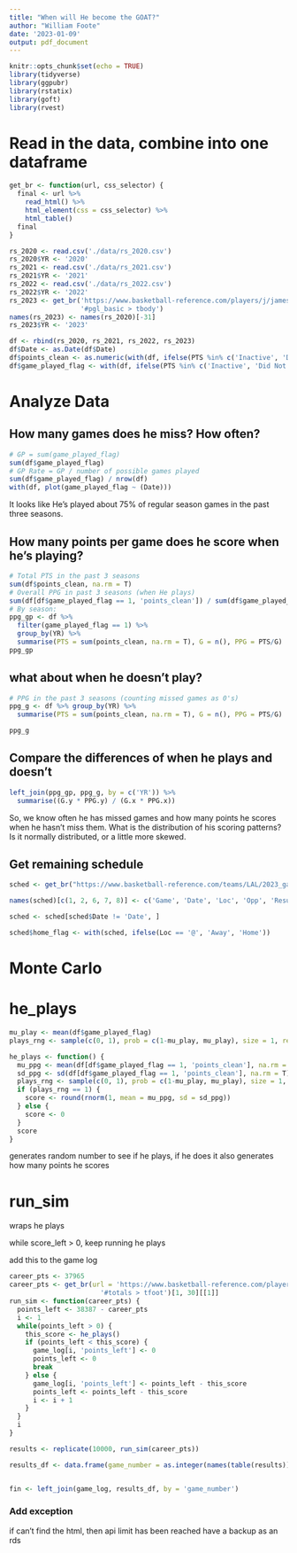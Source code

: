 ```yaml
---
title: "When will He become the GOAT?"
author: "William Foote"
date: '2023-01-09'
output: pdf_document
---
```


```r
knitr::opts_chunk$set(echo = TRUE)
library(tidyverse)
library(ggpubr)
library(rstatix)
library(goft)
library(rvest)
```

# Read in the data, combine into one dataframe

```r
get_br <- function(url, css_selector) {
  final <- url %>%
    read_html() %>%
    html_element(css = css_selector) %>% 
    html_table()
  final
}
```

```r
rs_2020 <- read.csv('./data/rs_2020.csv')
rs_2020$YR <- '2020'
rs_2021 <- read.csv('./data/rs_2021.csv')
rs_2021$YR <- '2021'
rs_2022 <- read.csv('./data/rs_2022.csv')
rs_2022$YR <- '2022'
rs_2023 <- get_br('https://www.basketball-reference.com/players/j/jamesle01/gamelog/2023',
                  '#pgl_basic > tbody')
names(rs_2023) <- names(rs_2020)[-31]
rs_2023$YR <- '2023'

df <- rbind(rs_2020, rs_2021, rs_2022, rs_2023)
df$Date <- as.Date(df$Date)
df$points_clean <- as.numeric(with(df, ifelse(PTS %in% c('Inactive', 'Did Not Dress', 'Not With Team'), NA, PTS)))
df$game_played_flag <- with(df, ifelse(PTS %in% c('Inactive', 'Did Not Dress', 'Not With Team'), 0, 1))
```

# Analyze Data

## How many games does he miss? How often?

```r
# GP = sum(game_played_flag)
sum(df$game_played_flag)
# GP Rate = GP / number of possible games played
sum(df$game_played_flag) / nrow(df)
with(df, plot(game_played_flag ~ (Date)))
```

It looks like He's played about 75% of regular season games in the past three seasons.

## How many points per game does he score when he's playing?

```r
# Total PTS in the past 3 seasons
sum(df$points_clean, na.rm = T)
# Overall PPG in past 3 seasons (when He plays)
sum(df[df$game_played_flag == 1, 'points_clean']) / sum(df$game_played_flag)
# By season:
ppg_gp <- df %>% 
  filter(game_played_flag == 1) %>% 
  group_by(YR) %>% 
  summarise(PTS = sum(points_clean, na.rm = T), G = n(), PPG = PTS/G)
ppg_gp
```

## what about when he doesn't play?

```r
# PPG in the past 3 seasons (counting missed games as 0's)
ppg_g <- df %>% group_by(YR) %>% 
  summarise(PTS = sum(points_clean, na.rm = T), G = n(), PPG = PTS/G)

ppg_g
```

## Compare the differences of when he plays and doesn't

```r
left_join(ppg_gp, ppg_g, by = c('YR')) %>% 
  summarise((G.y * PPG.y) / (G.x * PPG.x))
```

So, we know often he has missed games and how many points he scores when he hasn't miss them. What is the distribution of his scoring patterns? Is it normally distributed, or a little more skewed.

## Get remaining schedule

```r
sched <- get_br("https://www.basketball-reference.com/teams/LAL/2023_games.html", css_selector = '#games > tbody')

names(sched)[c(1, 2, 6, 7, 8)] <- c('Game', 'Date', 'Loc', 'Opp', 'Result')

sched <- sched[sched$Date != 'Date', ]

sched$home_flag <- with(sched, ifelse(Loc == '@', 'Away', 'Home'))

```

# Monte Carlo

# he_plays

```r
mu_play <- mean(df$game_played_flag)
plays_rng <- sample(c(0, 1), prob = c(1-mu_play, mu_play), size = 1, replace = F)

he_plays <- function() {
  mu_ppg <- mean(df[df$game_played_flag == 1, 'points_clean'], na.rm = T)
  sd_ppg <- sd(df[df$game_played_flag == 1, 'points_clean'], na.rm = T)
  plays_rng <- sample(c(0, 1), prob = c(1-mu_play, mu_play), size = 1, replace = F)
  if (plays_rng == 1) {
    score <- round(rnorm(1, mean = mu_ppg, sd = sd_ppg))
  } else {
    score <- 0
  }
  score
}
```

generates random number to see if he plays,
if he does it also generates how many points he scores

# run_sim

wraps he plays

while score_left > 0, keep running he plays

add this to the game log

```r
career_pts <- 37965
career_pts <- get_br(url = 'https://www.basketball-reference.com/players/j/jamesle01.html',
                       '#totals > tfoot')[1, 30][[1]]
run_sim <- function(career_pts) {
  points_left <- 38387 - career_pts
  i <- 1
  while(points_left > 0) {
    this_score <- he_plays()
    if (points_left < this_score) {
      game_log[i, 'points_left'] <- 0
      points_left <- 0
      break
    } else {
      game_log[i, 'points_left'] <- points_left - this_score
      points_left <- points_left - this_score
      i <- i + 1
    }
  }
  i
}
```

```r
results <- replicate(10000, run_sim(career_pts))

results_df <- data.frame(game_number = as.integer(names(table(results))), prob = as.integer(table(results))/10000)


fin <- left_join(game_log, results_df, by = 'game_number')
```

### Add exception

if can't find the html, then api limit has been reached
have a backup as an rds